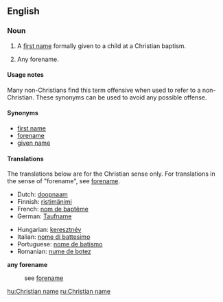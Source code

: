 ==English==

===Noun===
{{en-noun}}

# A [[first name]] formally given to a child at a Christian baptism.
# {{context|by extension}} Any forename.

====Usage notes====
Many non-Christians find this term offensive when used to refer to a non-Christian. These synonyms can be used to avoid any possible offense.

====Synonyms====
*[[first name]]
*[[forename]]
*[[given name]]

====Translations====
The translations below are for the Christian sense only.  For translations in the sense of "forename", see [[forename]].  <!-- This will help maintain consistency and reduce redundancy. -->

{{trans-top|first name at Christian baptism}}
*Dutch: [[doopnaam]] {{m}}
*Finnish: [[ristimänimi]]
*French: [[nom de baptême]] {{m}}
*German: [[Taufname]] {{m}}
{{trans-mid}}
*Hungarian: [[keresztnév]]
*Italian: [[nome di battesimo]] {{m}}
*Portuguese: [[nome de batismo]] {{f}}
*Romanian: [[nume de botez]]
{{trans-bottom}}

'''any forename'''
:see [[forename]]

[[hu:Christian name]]
[[ru:Christian name]]